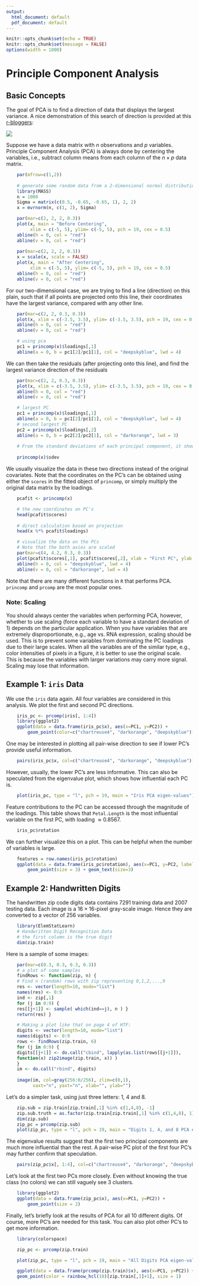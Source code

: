 ```yaml
---
output:
  html_document: default
  pdf_document: default
---
```


```r
knitr::opts_chunk$set(echo = TRUE)
knitr::opts_chunk$set(message = FALSE)
options(width = 1000)
```

# Principle Component Analysis

## Basic Concepts

The goal of PCA is to find a direction of data that displays the largest variance. A nice demonstration of this search of direction is provided at this [r-bloggers](https://www.r-bloggers.com/principal-component-analysis-in-r/):

![](images/PCA.gif)

Suppose we have a data matrix with $n$ observations and $p$ variables. Principle Component Analysis (PCA) is always done by centering the variables, i.e., subtract column means from each column of the $n \times p$ data matrix. 

```r
    par(mfrow=c(1,2))
    
    # generate some random data from a 2-dimensional normal distribution. 
    library(MASS)
    n = 1000
    Sigma = matrix(c(0.5, -0.65, -0.65, 1), 2, 2)
    x = mvrnorm(n, c(1, 2), Sigma)

    par(mar=c(2, 2, 2, 0.3))
    plot(x, main = "Before Centering", 
         xlim = c(-5, 5), ylim= c(-5, 5), pch = 19, cex = 0.5)
    abline(h = 0, col = "red")
    abline(v = 0, col = "red")
    
    par(mar=c(2, 2, 2, 0.3))
    x = scale(x, scale = FALSE)
    plot(x, main = "After Centering", 
         xlim = c(-5, 5), ylim= c(-5, 5), pch = 19, cex = 0.5)
    abline(h = 0, col = "red")
    abline(v = 0, col = "red")    
```

For our two-dimensional case, we are trying to find a line (direction) on this plain, such that if all points are projected onto this line, their coordinates have the largest variance, compared with any other line.

```r
    par(mar=c(2, 2, 0.3, 0.3))
    plot(x, xlim = c(-3.5, 3.5), ylim= c(-3.5, 3.5), pch = 19, cex = 0.5)
    abline(h = 0, col = "red")
    abline(v = 0, col = "red")

    # using pca 
    pc1 = princomp(x)$loadings[,1]
    abline(a = 0, b = pc1[2]/pc1[1], col = "deepskyblue", lwd = 4)
```

We can then take the residuals (after projecting onto this line), and find the largest variance direction of the residuals

```r
    par(mar=c(2, 2, 0.3, 0.3))
    plot(x, xlim = c(-3.5, 3.5), ylim= c(-3.5, 3.5), pch = 19, cex = 0.5)
    abline(h = 0, col = "red")
    abline(v = 0, col = "red")

    # largest PC 
    pc1 = princomp(x)$loadings[,1]
    abline(a = 0, b = pc1[2]/pc1[1], col = "deepskyblue", lwd = 4)
    # second largest PC
    pc2 = princomp(x)$loadings[,2]
    abline(a = 0, b = pc2[2]/pc2[1], col = "darkorange", lwd = 3)
    
    # From the standard deviations of each principal component, it shows that the first PC has a much larger variation
    
    princomp(x)$sdev
```

We usually visualize the data in these two directions instead of the original covariates. Note that the coordinates on the PC's can be obtained using either the `scores` in the fitted object of `princomp`, or simply multiply the original data matrix by the loadings.

```r
    pcafit <- princomp(x)

    # the new coordinates on PC's
    head(pcafit$scores)
    
    # direct calculation based on projection 
    head(x %*% pcafit$loadings)

    # visualize the data on the PCs
    # Note that the both axies are scaled 
    par(mar=c(4, 4.2, 0.3, 0.3))
    plot(pcafit$scores[,1], pcafit$scores[,2], xlab = "First PC", ylab = "Second PC", pch = 19, cex.lab = 1.5)
    abline(h = 0, col = "deepskyblue", lwd = 4)
    abline(v = 0, col = "darkorange", lwd = 4)
```

Note that there are many different functions in `R` that performs PCA. `princomp` and `prcomp` are the most popular ones.

### Note: Scaling

You should always center the variables when performing PCA, however, whether to use scaling (force each variable to have a standard deviation of 1) depends on the particular application. When you have variables that are extremely disproportionate, e.g., age vs. RNA expression, scaling should be used. This is to prevent some variables from dominating the PC loadings due to their large scales. When all the variables are of the similar type, e.g., color intensities of pixels in a figure, it is better to use the original scale. This is because the variables with larger variations may carry more signal. Scaling may lose that information.

## Example 1: `iris` Data

We use the `iris` data again. All four variables are considered in this analysis. We plot the first and second PC directions. 

```r
    iris_pc <- prcomp(iris[, 1:4])
    library(ggplot2)
    ggplot(data = data.frame(iris_pc$x), aes(x=PC1, y=PC2)) + 
        geom_point(color=c("chartreuse4", "darkorange", "deepskyblue")[iris$Species], size = 3)
```

One may be interested in plotting all pair-wise direction to see if lower PC's provide useful information. 

```r
    pairs(iris_pc$x, col=c("chartreuse4", "darkorange", "deepskyblue")[iris$Species], pch = 19)
```

However, usually, the lower PC's are less informative. This can also be speculated from the eigenvalue plot, which shows how influential each PC is. 

```r
    plot(iris_pc, type = "l", pch = 19, main = "Iris PCA eigen-values")
```

Feature contributions to the PC can be accessed through the magnitude of the loadings. This table shows that `Petal.Length` is the most influential variable on the first PC, with loading $\approx 0.8567$. 

```r
    iris_pc$rotation
```

We can further visualize this on a plot. This can be helpful when the number of variables is large. 

```r
    features = row.names(iris_pc$rotation)
    ggplot(data = data.frame(iris_pc$rotation), aes(x=PC1, y=PC2, label=features,color=features)) + 
        geom_point(size = 3) + geom_text(size=3)
```

## Example 2: Handwritten Digits

The handwritten zip code digits data contains 7291 training data and 2007 testing data. Each image is a $16 \times 16$-pixel gray-scale image. Hence they are converted to a vector of 256 variables. 

```r
    library(ElemStatLearn)
    # Handwritten Digit Recognition Data
    # the first column is the true digit
    dim(zip.train)
```

Here is a sample of some images:

```r
    par(mar=c(0.3, 0.3, 0.3, 0.3))
    # a plot of some samples 
    findRows <- function(zip, n) {
    # Find n (random) rows with zip representing 0,1,2,...,9
    res <- vector(length=10, mode="list")
    names(res) <- 0:9
    ind <- zip[,1]
    for (j in 0:9) {
    res[[j+1]] <- sample( which(ind==j), n ) }
    return(res) }

    # Making a plot like that on page 4 of HTF:
    digits <- vector(length=10, mode="list")
    names(digits) <- 0:9
    rows <- findRows(zip.train, 6)
    for (j in 0:9) {
    digits[[j+1]] <- do.call("cbind", lapply(as.list(rows[[j+1]]),
    function(x) zip2image(zip.train, x)) )
    }
    im <- do.call("rbind", digits)
    
    image(im, col=gray(256:0/256), zlim=c(0,1), 
          xaxt="n", yaxt="n", xlab="", ylab="")
```

Let's do a simpler task, using just three letters: 1, 4 and 8. 

```r
    zip.sub = zip.train[zip.train[,1] %in% c(1,4,8), -1]
    zip.sub.truth = as.factor(zip.train[zip.train[,1] %in% c(1,4,8), 1])
    dim(zip.sub)
    zip_pc = prcomp(zip.sub)
    plot(zip_pc, type = "l", pch = 19, main = "Digits 1, 4, and 8 PCA eigen-values")
```

The eigenvalue results suggest that the first two principal components are much more influential than the rest. A pair-wise PC plot of the first four PC's may further confirm that speculation. 

```r
    pairs(zip_pc$x[, 1:4], col=c("chartreuse4", "darkorange", "deepskyblue")[zip.sub.truth], pch = 19)
```

Let's look at the first two PCs more closely. Even without knowing the true class (no colors) we can still vaguely see 3 clusters. 

```r
    library(ggplot2)
    ggplot(data = data.frame(zip_pc$x), aes(x=PC1, y=PC2)) + 
        geom_point(size = 2)
```

Finally, let's briefly look at the results of PCA for all 10 different digits. Of course, more PC's are needed for this task. You can also plot other PC's to get more information. 

```r
    library(colorspace)

    zip_pc <- prcomp(zip.train)

    plot(zip_pc, type = "l", pch = 19, main = "All Digits PCA eigen-values")

    ggplot(data = data.frame(prcomp(zip.train)$x), aes(x=PC1, y=PC2)) + 
    geom_point(color = rainbow_hcl(10)[zip.train[,1]+1], size = 1)
```